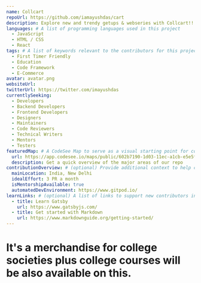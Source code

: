 ```yaml
---
name: Collcart
repoUrl: https://github.com/iamayushdas/cart
description: Explore new and trendy getups & webseries with Collcart!!
languages: # A list of programming languages used in this project
  - JavaScript
  - HTML / CSS
  - React
tags: # A list of keywords relevant to the contributors for this project
  - First Timer Friendly
  - Education
  - Code Framework
  - E-Commerce
avatar: avatar.png
websiteUrl:
twitterUrl: https://twitter.com/imayushdas
currentlySeeking:
  - Developers
  - Backend Developers
  - Frontend Developers
  - Designers
  - Maintainers
  - Code Reviewers
  - Technical Writers
  - Mentors
  - Testers
featuredMap: # A CodeSee Map to serve as a visual starting point for contributors
  url: https://app.codesee.io/maps/public/602b7190-1d03-11ec-a1cb-e5e5ff9435fd
  description: Get a quick overview of the major areas of our repo
contributionOverview: # (optional) Provide additional context to help contributors match well with your project
  mainLocation: India, New Delhi
  idealEffort: 3 PR a month
  isMentorshipAvailable: true
  automatedDevEnvironment: https://www.gitpod.io/
learnLinks: # (optional) A list of links to support new contributors in learning about your project and tech stack and culture / community
  - title: Learn Gatsby
    url: https://www.gatsbyjs.com/
  - title: Get started with Markdown
    url: https://www.markdownguide.org/getting-started/
---
```


<!-- Divide your content into sections using our handy shortcodes. Each section is optional -->

<Overview>

# It's a merchandise for college societies plus college courses will be also available on this.

</Overview>